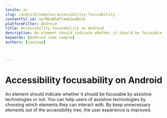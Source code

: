 ```yaml
---
locale: en
slug: /android/samples/accessibility-focusability
contentful_id: xe7RbuWSATt4wK2wd0vJx
platformFilter: Android
title: Accessibility focusability on Android
description: An element should indicate whether it should be focusable by assistive technologies or not.
keywords: [Android code sample]
authors: [janjaap]


	
---
```


# Accessibility focusability on Android

An element should indicate whether it should be focusable by assistive technologies or not. You can help users of assistive technologies by choosing which elements they can interact with. By keep unnecessary elements out of the accessibility tree, the user experience is improved.

<CodeSample id="accessibility-focusable" locale="en" platform="android"/>